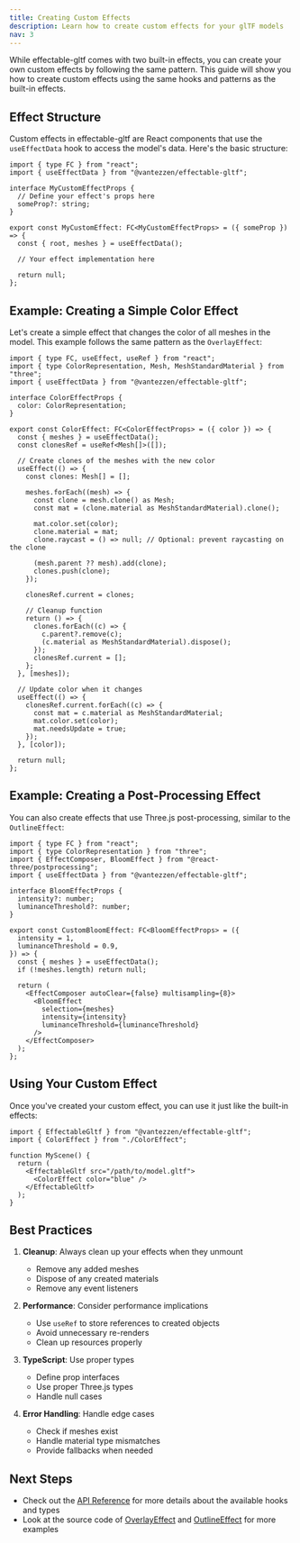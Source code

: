 ```yaml
---
title: Creating Custom Effects
description: Learn how to create custom effects for your glTF models
nav: 3
---
```


While effectable-gltf comes with two built-in effects, you can create your own custom effects by following the same pattern. This guide will show you how to create custom effects using the same hooks and patterns as the built-in effects.

## Effect Structure

Custom effects in effectable-gltf are React components that use the `useEffectData` hook to access the model's data. Here's the basic structure:

```tsx
import { type FC } from "react";
import { useEffectData } from "@vantezzen/effectable-gltf";

interface MyCustomEffectProps {
  // Define your effect's props here
  someProp?: string;
}

export const MyCustomEffect: FC<MyCustomEffectProps> = ({ someProp }) => {
  const { root, meshes } = useEffectData();

  // Your effect implementation here

  return null;
};
```

## Example: Creating a Simple Color Effect

Let's create a simple effect that changes the color of all meshes in the model. This example follows the same pattern as the `OverlayEffect`:

```tsx
import { type FC, useEffect, useRef } from "react";
import { type ColorRepresentation, Mesh, MeshStandardMaterial } from "three";
import { useEffectData } from "@vantezzen/effectable-gltf";

interface ColorEffectProps {
  color: ColorRepresentation;
}

export const ColorEffect: FC<ColorEffectProps> = ({ color }) => {
  const { meshes } = useEffectData();
  const clonesRef = useRef<Mesh[]>([]);

  // Create clones of the meshes with the new color
  useEffect(() => {
    const clones: Mesh[] = [];

    meshes.forEach((mesh) => {
      const clone = mesh.clone() as Mesh;
      const mat = (clone.material as MeshStandardMaterial).clone();

      mat.color.set(color);
      clone.material = mat;
      clone.raycast = () => null; // Optional: prevent raycasting on the clone

      (mesh.parent ?? mesh).add(clone);
      clones.push(clone);
    });

    clonesRef.current = clones;

    // Cleanup function
    return () => {
      clones.forEach((c) => {
        c.parent?.remove(c);
        (c.material as MeshStandardMaterial).dispose();
      });
      clonesRef.current = [];
    };
  }, [meshes]);

  // Update color when it changes
  useEffect(() => {
    clonesRef.current.forEach((c) => {
      const mat = c.material as MeshStandardMaterial;
      mat.color.set(color);
      mat.needsUpdate = true;
    });
  }, [color]);

  return null;
};
```

## Example: Creating a Post-Processing Effect

You can also create effects that use Three.js post-processing, similar to the `OutlineEffect`:

```tsx
import { type FC } from "react";
import { type ColorRepresentation } from "three";
import { EffectComposer, BloomEffect } from "@react-three/postprocessing";
import { useEffectData } from "@vantezzen/effectable-gltf";

interface BloomEffectProps {
  intensity?: number;
  luminanceThreshold?: number;
}

export const CustomBloomEffect: FC<BloomEffectProps> = ({
  intensity = 1,
  luminanceThreshold = 0.9,
}) => {
  const { meshes } = useEffectData();
  if (!meshes.length) return null;

  return (
    <EffectComposer autoClear={false} multisampling={8}>
      <BloomEffect
        selection={meshes}
        intensity={intensity}
        luminanceThreshold={luminanceThreshold}
      />
    </EffectComposer>
  );
};
```

## Using Your Custom Effect

Once you've created your custom effect, you can use it just like the built-in effects:

```tsx
import { EffectableGltf } from "@vantezzen/effectable-gltf";
import { ColorEffect } from "./ColorEffect";

function MyScene() {
  return (
    <EffectableGltf src="/path/to/model.gltf">
      <ColorEffect color="blue" />
    </EffectableGltf>
  );
}
```

## Best Practices

1. **Cleanup**: Always clean up your effects when they unmount

   - Remove any added meshes
   - Dispose of any created materials
   - Remove any event listeners

2. **Performance**: Consider performance implications

   - Use `useRef` to store references to created objects
   - Avoid unnecessary re-renders
   - Clean up resources properly

3. **TypeScript**: Use proper types

   - Define prop interfaces
   - Use proper Three.js types
   - Handle null cases

4. **Error Handling**: Handle edge cases
   - Check if meshes exist
   - Handle material type mismatches
   - Provide fallbacks when needed

## Next Steps

- Check out the [API Reference](./api-reference) for more details about the available hooks and types
- Look at the source code of [OverlayEffect](https://github.com/vantezzen/effectable-gltf/blob/main/lib/OverlayEffect.tsx) and [OutlineEffect](https://github.com/vantezzen/effectable-gltf/blob/main/lib/OutlineEffect.tsx) for more examples
